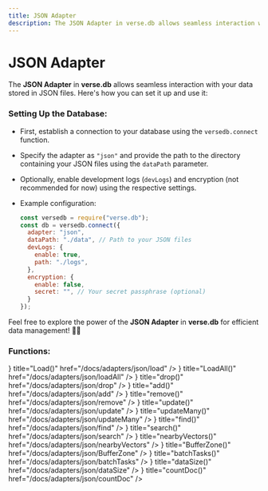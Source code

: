 ```yaml
---
title: JSON Adapter
description: The JSON Adapter in verse.db allows seamless interaction with your data stored in JSON files. Here's how you can set it up and use it
---
```



# JSON Adapter

The **JSON Adapter** in **verse.db** allows seamless interaction with your data stored in JSON files. Here's how you can set it up and use it:

### Setting Up the Database:
   - First, establish a connection to your database using the `versedb.connect` function.
   - Specify the adapter as `"json"` and provide the path to the directory containing your JSON files using the `dataPath` parameter.
   - Optionally, enable development logs (`devLogs`) and encryption (not recommended for now) using the respective settings.
   - Example configuration:

     ```javascript
     const versedb = require("verse.db");
     const db = versedb.connect({
       adapter: "json",
       dataPath: "./data", // Path to your JSON files
       devLogs: {
         enable: true,
         path: "./logs",
       },
       encryption: {
         enable: false,
         secret: "", // Your secret passphrase (optional)
       }
     });
     ```

Feel free to explore the power of the **JSON Adapter** in **verse.db** for efficient data management! 📂✨

### Functions:

<Cards>
  <Card icon={<ArrowRightIcon />} title="Load()" href="/docs/adapters/json/load" />
  <Card icon={<ArrowRightIcon />} title="LoadAll()" href="/docs/adapters/json/loadAll" />
  <Card icon={<ArrowRightIcon />} title="drop()" href="/docs/adapters/json/drop" />
  <Card icon={<ArrowRightIcon />} title="add()" href="/docs/adapters/json/add" />
  <Card icon={<ArrowRightIcon />} title="remove()" href="/docs/adapters/json/remove" />
  <Card icon={<ArrowRightIcon />} title="update()" href="/docs/adapters/json/update" />
  <Card icon={<ArrowRightIcon />} title="updateMany()" href="/docs/adapters/json/updateMany" />
  <Card icon={<ArrowRightIcon />} title="find()" href="/docs/adapters/json/find" />
  <Card icon={<ArrowRightIcon />} title="search()" href="/docs/adapters/json/search" />
  <Card icon={<ArrowRightIcon />} title="nearbyVectors()" href="/docs/adapters/json/nearbyVectors" />
  <Card icon={<ArrowRightIcon />} title="BufferZone()" href="/docs/adapters/json/BufferZone" />
  <Card icon={<ArrowRightIcon />} title="batchTasks()" href="/docs/adapters/json/batchTasks" />
  <Card icon={<ArrowRightIcon />} title="dataSize()" href="/docs/adapters/json/dataSize" />
  <Card icon={<ArrowRightIcon />} title="countDoc()" href="/docs/adapters/json/countDoc" />
</Cards>